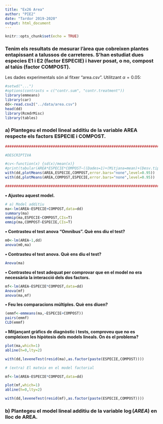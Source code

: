 ```yaml
---
title: "Ex26 Area"
author: "PIE2"
date: "Tardor 2019-2020"
output: html_document
---
```


```r
knitr::opts_chunk$set(echo = TRUE)
```
### Tenim els resultats de mesurar l'àrea que cobreixen plantes entapissant a talussos de carreteres. S'han estudiat dues especies E1 i E2 (factor ESPECIE) i haver posat, o no, compost al talús (factor COMPOST). 
Les dades experimentals són al fitxer “area.csv”. 
Utilitzant $\alpha=0.05$:

```r
#setwd("...")
#options(contrasts = c("contr.sum", "contr.treatment"))
library(emmeans)
library(car)
dd<-read.csv2("../data/area.csv")
head(dd)
library(RcmdrMisc)
library(tables)


```

### a) Plantegeu el model lineal additiu de la variable AREA respecte els factors ESPECIE i COMPOST. 

```r
##############################################################################

#DESCRIPTIVA

#cv<-function(x) {sd(x)/mean(x)}
#print(tabular(AREA*ESPECIE*COMPOST~((Dades=1)+(Mitjana=mean)+(Desv.tipus=sd)+(Coef.var.=cv)),dd),justification="r")
with(dd,plotMeans(AREA,ESPECIE,COMPOST,error.bars="none",level=0.95))
with(dd,plotMeans(AREA,COMPOST,ESPECIE,error.bars="none",level=0.95))

##############################################################################

```

**• Ajusteu aquest model.**

```r
# a) Model additiu
ma<-lm(AREA~ESPECIE+COMPOST,data=dd)
summary(ma)
emmip(ma,ESPECIE~COMPOST,CIs=T)
emmip(ma,COMPOST~ESPECIE,CIs=T)
```
**• Contrasteu el test anova "Omnibus". Què ens diu el test?**

```r
m0<-lm(AREA~1,dd)
anova(m0,ma)
```

**• Contrasteu el test anova. Què ens diu el test?**

```r
Anova(ma)

```

**• Contrasteu el test adequat per comprovar que en el model no era necessària la interacció dels dos factors.**

```r
mf<-lm(AREA~ESPECIE*COMPOST,data=dd)
Anova(mf)
anova(ma,mf)

```

**• Feu les comparacions múltiples. Què ens diuen?**

```r
(emmf<-emmeans(ma,~ESPECIE+COMPOST))
pairs(emmf)
CLD(emmf)

```

**• Mitjançant gràfics de diagnòstic i tests, comproveu que no es compleixen les hipòtesis dels models lineals. On és el problema?**

```r
plot(ma,which=1)
abline(h=0,lty=2)

with(dd,leveneTest(resid(ma),as.factor(paste(ESPECIE,COMPOST))))

# (extra) El mateix en el model factorial

mf<-lm(AREA~ESPECIE*COMPOST,data=dd)

plot(mf,which=1)
abline(h=0,lty=2)

with(dd,leveneTest(resid(mf),as.factor(paste(ESPECIE,COMPOST))))

```

### b) Plantegeu el model lineal additiu de la variable $\log\left(AREA\right)$ en lloc de AREA.
